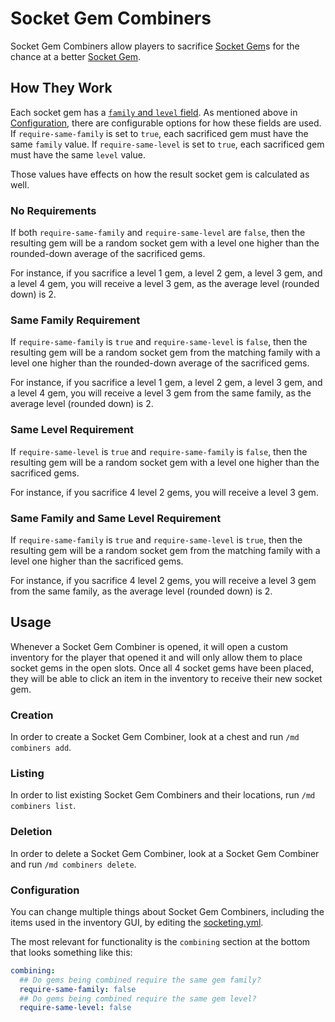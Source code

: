 # Socket Gem Combiners

Socket Gem Combiners allow players to sacrifice [Socket Gem](/guide/features/sockets/gems)s for the chance at a
better [Socket Gem](/guide/features/sockets/gems).

## How They Work

Each socket gem has a [`family` and `level` field](/config/socketGems.yml.html). As mentioned above in
[Configuration](#configuration), there are configurable options for how these fields are used. If `require-same-family`
is set to `true`, each sacrificed gem must have the same `family` value. If `require-same-level`
is set to `true`, each sacrificed gem must have the same `level` value.

Those values have effects on how the result socket gem is calculated as well.

### No Requirements

If both `require-same-family` and `require-same-level` are `false`, then the resulting gem will be a random socket gem
with a level one higher than the rounded-down average of the sacrificed gems.

For instance, if you sacrifice a level 1 gem, a level 2 gem, a level 3 gem, and a level 4 gem, you will receive a level
3 gem, as the average level (rounded down) is 2.

### Same Family Requirement

If `require-same-family` is `true` and `require-same-level` is `false`, then the resulting gem will be a random socket
gem from the matching family with a level one higher than the rounded-down average of the sacrificed gems.

For instance, if you sacrifice a level 1 gem, a level 2 gem, a level 3 gem, and a level 4 gem, you will receive a level
3 gem from the same family, as the average level (rounded down) is 2.

### Same Level Requirement

If `require-same-level` is `true` and `require-same-family` is `false`, then the resulting gem will be a random socket
gem with a level one higher than the sacrificed gems.

For instance, if you sacrifice 4 level 2 gems, you will receive a level 3 gem.

### Same Family and Same Level Requirement

If `require-same-family` is `true` and `require-same-level` is `true`, then the resulting gem will be a random socket
gem from the matching family with a level one higher than the sacrificed gems.

For instance, if you sacrifice 4 level 2 gems, you will receive a level 3 gem from the same family, as the average
level (rounded down) is 2.

## Usage

Whenever a Socket Gem Combiner is opened, it will open a custom inventory for the player that opened it and will only
allow them to place socket gems in the open slots. Once all 4 socket gems have been placed, they will be able to click
an item in the inventory to receive their new socket gem.

### Creation

In order to create a Socket Gem Combiner, look at a chest and run `/md combiners add`.

### Listing

In order to list existing Socket Gem Combiners and their locations, run `/md combiners list`.

### Deletion

In order to delete a Socket Gem Combiner, look at a Socket Gem Combiner and run `/md combiners delete`.

### Configuration

You can change multiple things about Socket Gem Combiners, including the items used in the inventory GUI, by editing
the [socketing.yml](/config/socketing.yml.html).

The most relevant for functionality is the `combining` section at the bottom that looks something like this:

```yaml
combining:
  ## Do gems being combined require the same gem family?
  require-same-family: false
  ## Do gems being combined require the same gem level?
  require-same-level: false
```
